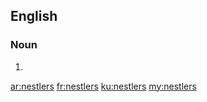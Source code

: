 ==English==

===Noun===
{{head|en}}

# {{plural of|nestler}}

[[ar:nestlers]]
[[fr:nestlers]]
[[ku:nestlers]]
[[my:nestlers]]